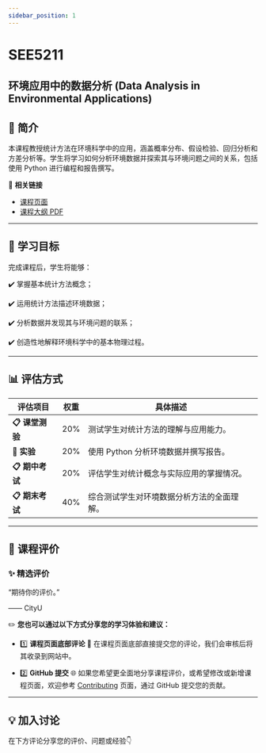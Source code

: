 ```yaml
---
sidebar_position: 1
---
```


# SEE5211
## 环境应用中的数据分析 (Data Analysis in Environmental Applications)

## **📘 简介**
本课程教授统计方法在环境科学中的应用，涵盖概率分布、假设检验、回归分析和方差分析等。学生将学习如何分析环境数据并探索其与环境问题之间的关系，包括使用 Python 进行编程和报告撰写。

🔗 **相关链接**
- [课程页面](https://www.cityu.edu.hk/catalogue/pg/202425/course/SEE5211.htm)
- [课程大纲 PDF](https://www.cityu.edu.hk/catalogue/pg/202425/course/SEE5211.pdf)

---

## **🎯 学习目标**

完成课程后，学生将能够：

✔️ 掌握基本统计方法概念；

✔️ 运用统计方法描述环境数据；

✔️ 分析数据并发现其与环境问题的联系；

✔️ 创造性地解释环境科学中的基本物理过程。

---

## **📊 评估方式**

| **评估项目**             | **权重** | **具体描述**                                                                                       |
|-------------------------|---------|---------------------------------------------------------------------------------------------------|
| **📋 课堂测验**          | 20%      | 测试学生对统计方法的理解与应用能力。                                                                 |
| **📂 实验**              | 20%      | 使用 Python 分析环境数据并撰写报告。                                                                |
| **📋 期中考试**          | 20%      | 评估学生对统计概念与实际应用的掌握情况。                                                             |
| **📋 期末考试**          | 40%      | 综合测试学生对环境数据分析方法的全面理解。                                                            |

---

## **💬 课程评价**

### ✨ **精选评价**
<div className={commentStyles.commentBox}>
    <p className={commentStyles.commentText}>
        “期待你的评价。”
    </p>
    <p className={commentStyles.commentAuthor}>—— CityU</p>
</div>

✏️ **您也可以通过以下方式分享您的学习体验和建议：**

- 1️⃣ **课程页面底部评论**
💬 在课程页面底部直接提交您的评论，我们会审核后将其收录到网站中。

- 2️⃣ **GitHub 提交**
🌐 如果您希望更全面地分享课程评价，或希望修改或新增课程页面，欢迎参考 [Contributing](https://penjc.github.io/CityU/contributing) 页面，通过 GitHub 提交您的贡献。

---

## **💡 加入讨论**

在下方评论分享您的评价、问题或经验👇
<Utterances />
